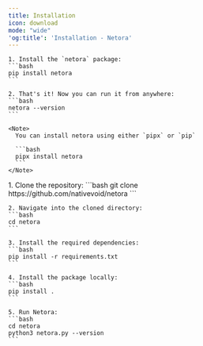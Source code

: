 ```yaml
---
title: Installation
icon: download
mode: "wide"
'og:title': 'Installation - Netora'
---
```


<Tabs>
  <Tab title="PyPI (pip)">

    1. Install the `netora` package:
    ```bash
    pip install netora
    ```

    2. That's it! Now you can run it from anywhere:
    ```bash
    netora --version
    ```

    <Note>    
      You can install netora using either `pipx` or `pip`

      ```bash
      pipx install netora
      ```
    </Note>

  </Tab>

  <Tab title="GitHub">
    1. Clone the repository:
    ```bash
    git clone https://github.com/nativevoid/netora
    ```

    2. Navigate into the cloned directory:
    ```bash
    cd netora
    ```

    3. Install the required dependencies:
    ```bash
    pip install -r requirements.txt
    ```
    
    4. Install the package locally:
    ```bash
    pip install .
    ```

    5. Run Netora:
    ```bash
    cd netora
    python3 netora.py --version
    ```

  </Tab>
</Tabs>